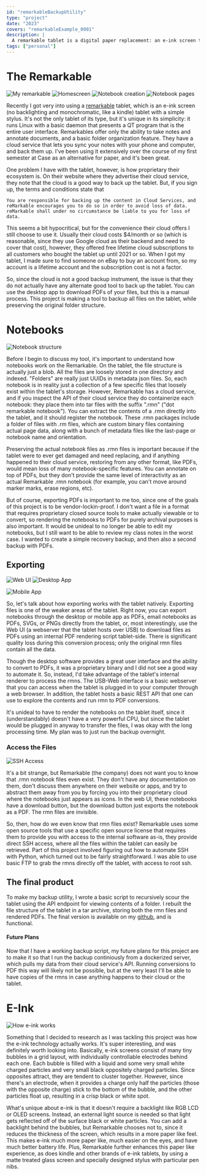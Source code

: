 ```yaml
---
id: "remarkableBackupUtility"
type: "project"
date: "2023"
covers: "remarkableExample_0001"
description: |
  A remarkable tablet is a digital paper replacement: an e-ink screen tablet with a stylus. To prevent dependency on the proprietary tools of Remarkable, I decided to develop a simple script to automatically recreate the directory structure of the tablet, including both the original .rm proprietary binary file format files, and rendered PDF files.
tags: ["personal"]
---
```


# The Remarkable

![My remarkable](remarkableExample_0001.JPG)
![Homescreen](interface1_0001.png)
![Notebook creation](interface2_0001.png)
![Notebook pages](interface3_0001.png)

Recently I got very into using a [remarkable](https://remarkable.com) tablet, which is an e-ink screen (no backlighting and monochromatic, like a kindle) tablet with a simple stylus. It's not the only tablet of its type, but it's unique in its simplicity: it runs Linux with a basic daemon that presents a QT program that is the entire user interface. Remarkables offer only the ability to take notes and annotate documents, and a basic folder organization feature. They have a cloud service that lets you sync your notes with your phone and computer, and back them up. I've been using it extensively over the course of my first semester at Case as an alternative for paper, and it's been great.

One problem I have with the tablet, however, is how proprietary their ecosystem is. On their website where they advertise their cloud service, they note that the cloud is a good way to back up the tablet. But, if you sign up, the terms and conditions state that

```
You are responsible for backing up the content in Cloud Services, and reMarkable encourages you to do so in order to avoid loss of data. reMarkable shall under no circumstance be liable to you for loss of data.
```

This seems a bit hypocritical, but for the convenience their cloud offers I still choose to use it. Usually their cloud costs $4/month or so (which is reasonable, since they use Google cloud as their backend and need to cover that cost), however, they offered free lifetime cloud subscriptions to all customers who bought the tablet up until 2021 or so. When I got my tablet, I made sure to find someone on eBay to buy an account from, so my account is a lifetime account and the subscription cost is not a factor.

So, since the cloud is not a good backup instrument, the issue is that they do not actually have any alternate good tool to back up the tablet. You can use the desktop app to download PDFs of your files, but this is a manual process. This project is making a tool to backup all files on the tablet, while preserving the original folder structure.

# Notebooks

![Notebook structure](aNotebookStructure_0001.png)

Before I begin to discuss my tool, it's important to understand how notebooks work on the Remarkable. On the tablet, the file structure is actually just a blob. All the files are loosely stored in one directory and indexed. "Folders" are really just UUIDs in metadata json files. So, each notebook is in reality just a collection of a few specific files that loosely exist within the tablet's storage. However, Remarkable has a cloud service, and if you inspect the API of their cloud service they do containerize each notebook: they place them into tar files with the suffix ".rmn" ("dot remarkable notebook"). You can extract the contents of a .rmn directly into the tablet, and it should register the notebook. These .rmn packages include a folder of files with .rm files, which are custom binary files containing actual page data, along with a bunch of metadata files like the last-page or notebook name and orientation.

Preserving the actual notebook files as .rmn files is important because if the tablet were to ever get damaged and need replacing, and if anything happened to their cloud service, restoring from any other format, like PDFs, would mean loss of many notebook-specific features. You can annotate on top of PDFs, but they don't provide the same level of interactivity as an actual Remarkable .rmn notebook (for example, you can't move around marker marks, erase regions, etc).

But of course, exporting PDFs is important to me too, since one of the goals of this project is to be vendor-lockin-proof. I don't want a file in a format that requires proprietary closed source tools to make actually viewable or to convert, so rendering the notebooks to PDFs for purely archival purposes is also important. It would be unideal to no longer be able to edit my notebooks, but I still want to be able to review my class notes in the worst case. I wanted to create a simple recovery backup, and then also a second backup with PDFs.

## Exporting

![Web UI](webUiAPI_0001.png)
![Desktop App](desktopApp_0001.png)

![Mobile App](mobileApp_0001.PNG|float=left|width=20)

So, let's talk about how exporting works with the tablet natively. Exporting files is one of the weaker areas of the tablet. Right now, you can export notebooks through the desktop or mobile app as PDFs, email notebooks as PDFs, SVGs, or PNGs directly from the tablet, or, most interestingly, use the Web UI (a webserver that the tablet hosts over USB) to download files as PDFs using an internal PDF rendering script tablet-side. There is significant quality loss during this conversion process; only the original rmn files contain all the data.

Though the desktop software provides a great user interface and the ability to convert to PDFs, it was a proprietary binary and I did not see a good way to automate it. So, instead, I'd take advantage of the tablet's internal renderer to process the rmns. The USB-Web interface is a basic webserver that you can access when the tablet is plugged in to your computer through a web browser. In addition, the tablet hosts a basic REST API that one can use to explore the contents and run rmn to PDF conversions.

It's unideal to have to render the notebooks on the tablet itself, since it (understandably) doesn't have a very powerful CPU, but since the tablet would be plugged in anyway to transfer the files, I was okay with the long processing time. My plan was to just run the backup overnight.

### Access the Files

![SSH Access](sshAccess_0001.png)

It's a bit strange, but Remarkable (the company) does not want you to know that .rmn notebook files even exist. They don't have any documentation on them, don't discuss them anywhere on their website or apps, and try to abstract them away from you by forcing you into their proprietary cloud where the notebooks just appears as icons. In the web UI, these notebooks have a download button, but the download button just exports the notebook as a PDF. The rmn files are invisible.

So, then, how do we even know that rmn files exist? Remarkable uses some open source tools that use a specific open source license that requires them to provide you with access to the internal software as-is, they provide direct SSH access, where all the files within the tablet can easily be retrieved. Part of this project involved figuring out how to automate SSH with Python, which turned out to be fairly straightforward. I was able to use basic FTP to grab the rmns directly off the tablet, with access to root ssh.

## The final product

To make my backup utility, I wrote a basic script to recursively scour the tablet using the API endpoint for viewing contents of a folder. I rebuilt the file structure of the tablet in a tar archive, storing both the rmn files and rendered PDFs. The final version is available on my [github](https://github.com/404Wolf/RemarkableBackup), and is functional.

#### Future Plans

Now that I have a working backup script, my future plans for this project are to make it so that I run the backup continiously from a dockerized server, which pulls my data from their cloud service's API. Running conversions to PDF this way will likely not be possible, but at the very least I'll be able to have copies of the rmns in case anything happens to their cloud or the tablet.

# E-Ink

![How e-ink works](einkDemo_0001.gif|width=40)

Something that I decided to research as I was tackling this project was how the e-ink technology actually works. It's super interesting, and was definitely worth looking into. Basically, e-ink screens consist of many tiny bubbles in a grid layout, with individually controllable electrodes behind each one. Each bubble is filled with a liquid and some very small white charged particles and very small black oppositely charged particles. Since opposites attract, they are tendent to cluster together. However, since there's an electrode, when it provides a charge only half the particles (those with the opposite charge) stick to the bottom of the bubble, and the other particles float up, resulting in a crisp black or white spot.

What's unique about e-ink is that it doesn't require a backlight like RGB LCD or OLED screens. Instead, an external light source is needed so that light gets reflected off of the surface black or white particles. You can add a backlight behind the bubbles, but Remarkable chooses not to, since it reduces the thickness of the screen, which results in a more paper like feel. This makes e-ink much more paper like, much easier on the eyes, and have much better battery life. Plus, Remarkable further enhances this paper like experience, as does kindle and other brands of e-ink tablets, by using a matte treated glass screen and specially designed stylus with particular pen nibs.
